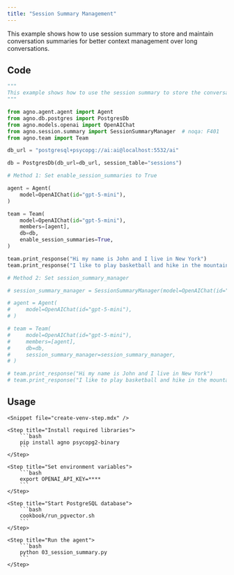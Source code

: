 ```yaml
---
title: "Session Summary Management"
---
```


This example shows how to use session summary to store and maintain conversation summaries for better context management over long conversations.

## Code

```python 03_session_summary.py
"""
This example shows how to use the session summary to store the conversation summary.
"""

from agno.agent.agent import Agent
from agno.db.postgres import PostgresDb
from agno.models.openai import OpenAIChat
from agno.session.summary import SessionSummaryManager  # noqa: F401
from agno.team import Team

db_url = "postgresql+psycopg://ai:ai@localhost:5532/ai"

db = PostgresDb(db_url=db_url, session_table="sessions")

# Method 1: Set enable_session_summaries to True

agent = Agent(
    model=OpenAIChat(id="gpt-5-mini"),
)

team = Team(
    model=OpenAIChat(id="gpt-5-mini"),
    members=[agent],
    db=db,
    enable_session_summaries=True,
)

team.print_response("Hi my name is John and I live in New York")
team.print_response("I like to play basketball and hike in the mountains")

# Method 2: Set session_summary_manager

# session_summary_manager = SessionSummaryManager(model=OpenAIChat(id="gpt-5-mini"))

# agent = Agent(
#     model=OpenAIChat(id="gpt-5-mini"),
# )

# team = Team(
#     model=OpenAIChat(id="gpt-5-mini"),
#     members=[agent],
#     db=db,
#     session_summary_manager=session_summary_manager,
# )

# team.print_response("Hi my name is John and I live in New York")
# team.print_response("I like to play basketball and hike in the mountains")
```

## Usage

<Steps>

    <Snippet file="create-venv-step.mdx" />

    <Step title="Install required libraries">
        ```bash
        pip install agno psycopg2-binary
        ```
    </Step>

    <Step title="Set environment variables">
        ```bash
        export OPENAI_API_KEY=****
        ```
    </Step>

    <Step title="Start PostgreSQL database">
        ```bash
        cookbook/run_pgvector.sh
        ```
    </Step>

    <Step title="Run the agent">
        ```bash
        python 03_session_summary.py
        ```
    </Step>

</Steps>
